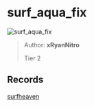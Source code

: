 
# surf_aqua_fix

![surf_aqua_fix](https://raw.githubusercontent.com/Sayt123/SurfMapPics/Maps-and-bonuses/csgo/surf_aqua_fix.jpg)

> Author: **xRyanNitro**
>
> Tier 2

## Records

[surfheaven](https://surfheaven.eu/map/surf_aqua_fix)
